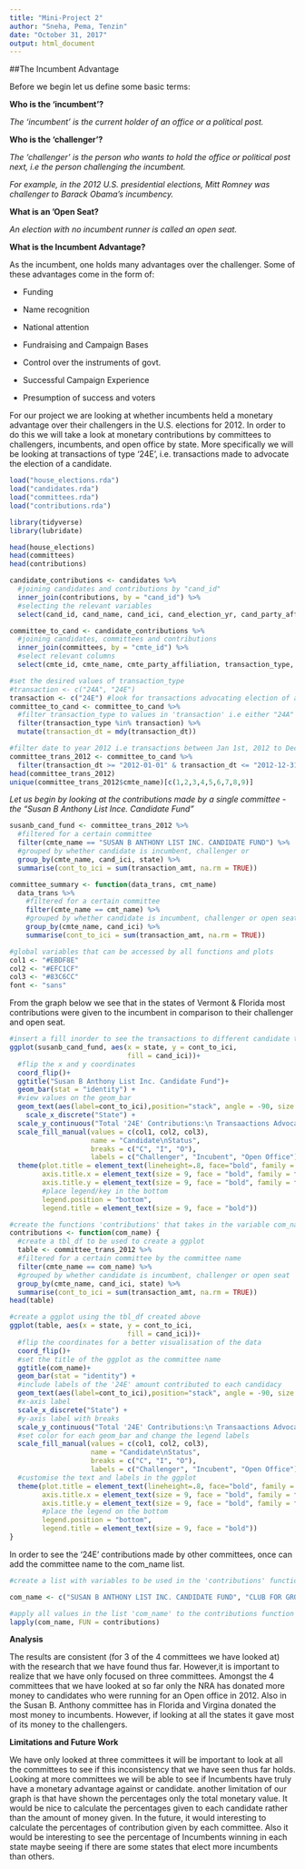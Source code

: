 ```yaml
---
title: "Mini-Project 2"
author: "Sneha, Pema, Tenzin"
date: "October 31, 2017"
output: html_document
---
```


##The Incumbent Advantage


Before we begin let us define some basic terms:

**Who is the ‘incumbent’?**

*The ‘incumbent’ is the current holder of an office or a political post.*

**Who is the ‘challenger’?**

*The ‘challenger’ is the person who wants to hold the office or political post next, i.e the person challenging the incumbent.* 

*For example, in the 2012 U.S. presidential elections, Mitt Romney was challenger to Barack Obama’s incumbency.*

**What is an 'Open Seat?**

*An election with no incumbent runner is called an open seat.*


**What is the Incumbent Advantage?**
 
As the incumbent, one holds many advantages over the challenger. Some of these advantages come in the form of:

- Funding

- Name recognition

- National attention

- Fundraising and Campaign Bases

- Control over the instruments of govt.

- Successful Campaign Experience

- Presumption of success and voters

For our project we are looking at whether incumbents held a monetary advantage over their challengers in the U.S. elections for 2012. In order to do this we will take a look at monetary contributions by committees to challengers, incumbents, and open office by state. More specifically we will be looking at transactions of type '24E', i.e. transactions made to advocate the election of a candidate.

```r
load("house_elections.rda")
load("candidates.rda")
load("committees.rda")
load("contributions.rda")
```

```r
library(tidyverse)
library(lubridate)
```
```r
head(house_elections)
head(committees)
head(contributions)
```


```r
candidate_contributions <- candidates %>%
  #joining candidates and contributions by "cand_id"
  inner_join(contributions, by = "cand_id") %>%
  #selecting the relevant variables
  select(cand_id, cand_name, cand_ici, cand_election_yr, cand_party_affiliation, cmte_id, transaction_type, name, transaction_dt, transaction_amt, state)
```

```r
committee_to_cand <- candidate_contributions %>%
  #joining candidates, committees and contributions
  inner_join(committees, by = "cmte_id") %>%
  #select relevant columns
  select(cmte_id, cmte_name, cmte_party_affiliation, transaction_type, name, transaction_dt, transaction_amt, cand_name, cand_party_affiliation, cand_ici, state)
```

```r
#set the desired values of transaction_type
#transaction <- c("24A", "24E")
transaction <- c("24E") #look for transactions advocating election of a candidate
committee_to_cand <- committee_to_cand %>%
  #filter transaction_type to values in 'transaction' i.e either "24A" or "24E"
  filter(transaction_type %in% transaction) %>%
  mutate(transaction_dt = mdy(transaction_dt))
```

```r
#filter date to year 2012 i.e transactions between Jan 1st, 2012 to Dec 31st, 2012
committee_trans_2012 <- committee_to_cand %>%
  filter(transaction_dt >= "2012-01-01" & transaction_dt <= "2012-12-31")
head(committee_trans_2012)
unique(committee_trans_2012$cmte_name)[c(1,2,3,4,5,6,7,8,9)]
```

*Let us begin by looking at the contributions made by a single committee - the "Susan B Anthony List Ince. Candidate Fund"*

```r
susanb_cand_fund <- committee_trans_2012 %>%
  #filtered for a certain committee
  filter(cmte_name == "SUSAN B ANTHONY LIST INC. CANDIDATE FUND") %>%
  #grouped by whether candidate is incumbent, challenger or 
  group_by(cmte_name, cand_ici, state) %>%
  summarise(cont_to_ici = sum(transaction_amt, na.rm = TRUE))

committee_summary <- function(data_trans, cmt_name)
  data_trans %>%
    #filtered for a certain committee
    filter(cmte_name == cmt_name) %>%
    #grouped by whether candidate is incumbent, challenger or open seat.
    group_by(cmte_name, cand_ici) %>%
    summarise(cont_to_ici = sum(transaction_amt, na.rm = TRUE))
```

```r
#global variables that can be accessed by all functions and plots
col1 <- "#EBDF8E"
col2 <- "#EFC1CF"
col3 <- "#83C6CC"
font <- "sans"
```

From the graph below we see that in the states of Vermont  & Florida most contributions were given to the incumbent in comparison to their challenger and open seat. 

```r
#insert a fill inorder to see the transactions to different candidate types
ggplot(susanb_cand_fund, aes(x = state, y = cont_to_ici,
                             fill = cand_ici))+
  #flip the x and y coordinates
  coord_flip()+
  ggtitle("Susan B Anthony List Inc. Candidate Fund")+
  geom_bar(stat = "identity") + 
  #view values on the geom_bar
  geom_text(aes(label=cont_to_ici),position="stack", angle = -90, size = 3)+
    scale_x_discrete("State") +
  scale_y_continuous("Total '24E' Contributions:\n Transaactions Advocating Election of a Candidate", limits = c(0,10000), breaks = seq(0, 10000, 5000), labels = c("$0", "$5,000", "$10,000")) +
  scale_fill_manual(values = c(col1, col2, col3),
                    name = "Candidate\nStatus",
                    breaks = c("C", "I", "O"),
                    labels = c("Challenger", "Incubent", "Open Office"))+
  theme(plot.title = element_text(lineheight=.8, face="bold", family = font),
        axis.title.x = element_text(size = 9, face = "bold", family = font),
        axis.title.y = element_text(size = 9, face = "bold", family = font),
        #place legend/key in the bottom
        legend.position = "bottom",
        legend.title = element_text(size = 9, face = "bold"))
```

```r
#create the functions 'contributions' that takes in the variable com_name
contributions <- function(com_name) {
  #create a tbl_df to be used to create a ggplot
  table <- committee_trans_2012 %>%
  #filtered for a certain committee by the committee name
  filter(cmte_name == com_name) %>%
  #grouped by whether candidate is incumbent, challenger or open seat
  group_by(cmte_name, cand_ici, state) %>%
  summarise(cont_to_ici = sum(transaction_amt, na.rm = TRUE))
head(table)

#create a ggplot using the tbl_df created above
ggplot(table, aes(x = state, y = cont_to_ici,
                             fill = cand_ici))+
  #flip the coordinates for a better visualisation of the data
  coord_flip()+
  #set the title of the ggplot as the committee name
  ggtitle(com_name)+
  geom_bar(stat = "identity") + 
  #include labels of the '24E' amount contributed to each candidacy
  geom_text(aes(label=cont_to_ici),position="stack", angle = -90, size = 3)+
  #x-axis label
  scale_x_discrete("State") +
  #y-axis label with breaks
  scale_y_continuous("Total '24E' Contributions:\n Transaactions Advocating Election of a Candidate", limits = c(0,10000), breaks = seq(0, 10000, 5000), labels = c("$0", "$5,000", "$10,000")) +
  #set color for each geom_bar and change the legend labels
  scale_fill_manual(values = c(col1, col2, col3),
                    name = "Candidate\nStatus",
                    breaks = c("C", "I", "O"),
                    labels = c("Challenger", "Incubent", "Open Office"))+
  #customise the text and labels in the ggplot
  theme(plot.title = element_text(lineheight=.8, face="bold", family = font),
        axis.title.x = element_text(size = 9, face = "bold", family = font),
        axis.title.y = element_text(size = 9, face = "bold", family = font),
        #place the legend on the bottom
        legend.position = "bottom",
        legend.title = element_text(size = 9, face = "bold"))
}
```


In order to see the '24E' contributions made by other committees, once can add the committee name to the com_name list.

```r
#create a list with variables to be used in the 'contributions' function

com_name <- c("SUSAN B ANTHONY LIST INC. CANDIDATE FUND", "CLUB FOR GROWTH PAC", "NATIONAL RIFLE ASSOCIATION OF AMERICA POLITICAL VICTORY FUND", "NATIONAL RIGHT TO LIFE POLITICAL ACTION COMMITTEE", "AMERICANS FOR RESPONSIBLE LEADERSHIP")
```

```r
#apply all values in the list 'com_name' to the contributions function
lapply(com_name, FUN = contributions)
```


**Analysis**

The results are consistent (for 3 of the 4 committees we have looked at) with the research that we have found thus far. However,it is important to realize that we have only focused on three committees. Amongst the 4 committees that we have looked at so far only the NRA has donated more money to candidates who were running for an Open office in 2012. Also in the Susan B. Anthony committee has in Florida and Virgina donated the most money to incumbents. However, if looking at all the states it gave most of its money to the challengers. 

**Limitations and Future Work**

We have only looked at three committees it will be important to look at all the committees to see if this inconsistency that we have seen thus far holds. Looking at more committees we will be able to see if Incumbents have truly have a monetary advantage against or candidate. another limitation of our graph is that have shown the percentages only the total monetary value. It would be nice to calculate the percentages given to each candidate rather than the amount of money given. In the future, it would interesting to calculate the percentages of contribution given by each committee. Also it would be interesting to see the percentage of Incumbents winning in each state maybe seeing if there are some states that elect more incumbents than others. 





